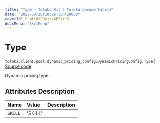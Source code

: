 ```yaml
---
title: "Type — Toloka-Kit | Toloka documentation"
date: "2023-08-28T10:26:30.429008"
coverId: F_bIcOYF9yjrxkPZrXc3
docsMenu: "tkitMenu"
---
```


# Type

`toloka.client.pool.dynamic_pricing_config.DynamicPricingConfig.Type` | [Source code](https://github.com/Toloka/toloka-kit/blob/v1.2.1/src/client/pool/dynamic_pricing_config.py#L22)

Dynamic pricing type.

## Attributes Description

| Name | Value | Description |
| :------| :-----------| :----------| 
`SKILL`|'SKILL'|